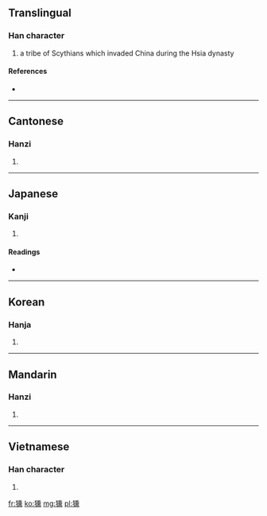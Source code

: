 ==Translingual==

===Han character===
{{Han char|rn=94|rad=犬|as=14|sn=17|four=4223<sub>1</sub>|canj=大竹竹土火 (KHHGF)}}

# a tribe of Scythians which invaded China during the Hsia dynasty

====References====
* {{Han ref|kx=0720.150|dkj=20754|dj=1132.030|hdz=21374.050|uh=736F|ud=29551|bh=ED65|bd=60773}}

----

==Cantonese==

===Hanzi===
{{yue-hanzi|jyut=|y=fan1}}

# {{defn|lang=yue|sort=犬14}}

----

==Japanese==

===Kanji===
{{ja-kanji|grade=|rs=犬14}}

# {{defn|lang=ja|sort=犬14}}

====Readings====
* {{ja-readings|on=[[くん]] (kun)|kun=}}

----

==Korean==

===Hanja===
{{ko-hanja|hangeul=훈|eumhun=|rv=hun|mr=hun|y=hwun}}

# {{defn|lang=ko|sort=犬14}}

----

==Mandarin==

===Hanzi===
{{cmn-hanzi|pin=[[biān]] ([[bian1]]), [[bīn]] ([[bin1]]), [[xūn]] ([[xun1]])|wg=pien<sup>1</sup>, pin<sup>1</sup>, hsün<sup>1</sup>}}

# {{defn|lang=cmn|sort=犬14}}

----

==Vietnamese==

===Han character===
{{vi-hantu|[[huân]]|rs=犬14}}

# {{defn|lang=vi|sort=犬14}}

[[fr:獯]]
[[ko:獯]]
[[mg:獯]]
[[pl:獯]]